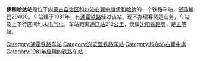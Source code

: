 {{noteTA
|1=zh-cn:始发车次; zh-hk:列車班次;
|2=zh-cn:车次; zh-hk:班次;
}}
{{Infobox China railway station 
|车站名称 = 伊和哈达站
|车站名称拼音 = 
|车站地址 = [[内蒙古自治区|内蒙古自治区]][[科尔沁右翼中旗|科尔沁右翼中旗]]
|归属 = [[沈阳铁路局|沈阳铁路局]]
|车站等级 = [[五等站_(中铁)|五等站]]
|线路 = [[通霍铁路|通霍铁路]]
}}
'''伊和哈达站'''是位于[[内蒙古自治区|内蒙古自治区]][[科尔沁右翼中旗|科尔沁右翼中旗]][[伊和哈达|伊和哈达]]的一个铁路车站，[[邮政编码|邮政编码]]29400。车站建于1981年，有[[通霍铁路|通霍铁路]]经过该站，现不办理客货运业务，车站及上下行区间均未[[电气化|电气化]]。车站距离[[通辽站|通辽站]]212[[公里|公里]]，隶属[[沈阳铁路局|沈阳铁路局]]，是[[五等站_(中铁)|五等站]]。

{{start rail box}}
{{s-inop|[[白音胡硕站|白音胡硕站]]}}
{{s-line|[[通霍铁路|通霍铁路]]}}
{{s-inop|[[新艾里站|新艾里站]]}}
{{end box}}
{{通霍铁路}}
{{铁路车站小作品}}
{{内蒙古小作品}}

[[Category:通霍铁路车站|Category:通霍铁路车站]]
[[Category:兴安盟铁路车站|Category:兴安盟铁路车站]]
[[Category:科尔沁右翼中旗|Category:科尔沁右翼中旗]]
[[Category:1981年启用的铁路车站|Category:1981年启用的铁路车站]]